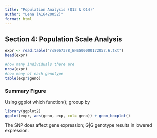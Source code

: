 ```yaml
---
title: "Population Analysis (Q13 & Q14)"
author: "Lena (A16420052)"
format: html
---
```


## Section 4: Population Scale Analysis

```r
expr <- read.table("rs8067378_ENSG00000172057.6.txt")
head(expr)
```

```r
#how many individuals there are 
nrow(expr)
#how many of each genotype
table(expr$geno)
```

### Summary Figure 

Using ggplot
which function(); grooup by 
```r
library(ggplot2)
ggplot(expr, aes(geno, exp, col= geno)) + geom_boxplot()
```
The SNP does affect gene expression; G|G genotype results in lowered expression. 